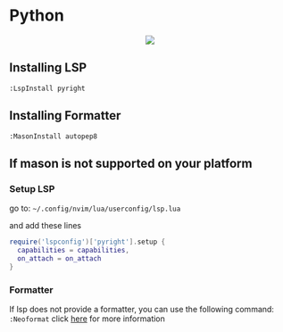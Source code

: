 # Python
<div align="center">
  <kbd>
    <img src="/images/python.png" width=""/>
  </kbd>
</div>

## Installing LSP

`:LspInstall pyright`

## Installing Formatter

`:MasonInstall autopep8`

## If mason is not supported on your platform

### Setup LSP

go to: `~/.config/nvim/lua/userconfig/lsp.lua`

and add these lines
```lua filename="lsp.lua" {} copy
require('lspconfig')['pyright'].setup {
  capabilities = capabilities,
  on_attach = on_attach
}
```

### Formatter

If lsp does not provide a formatter, you can use the following command: `:Neoformat` click [here](https://github.com/sbdchd/neoformat) for more information
